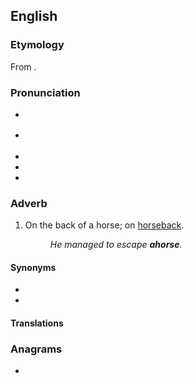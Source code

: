 ==English==

===Etymology===
From {{prefix|en|a|horse}}.

===Pronunciation===
* {{a|RP}} {{IPA|en|/əˈhɔːs/}}
* {{a|GA}} {{IPA|en|/əˈhɔɹs/}}
* {{audio|en|En-uk-ahorse.ogg|Audio (UK)}}
* {{audio|en|En-us-ahorse.ogg|Audio (US)}}
* {{rhymes|en|ɔː(ɹ)s}}

===Adverb===
{{en-adv|-}}

# {{lb|en|archaic}} On the back of a horse; on [[horseback#Adverb|horseback]].
#: ''He managed to escape '''ahorse'''.''

====Synonyms====
* {{l|en|horseback}}
* {{l|en|ahorseback}}

====Translations====
{{trans-see|on the back of a horse|horseback}}

===Anagrams===
* {{anagrams|en|a=aehors|ashore|hearos|hoarse|shoare}}
